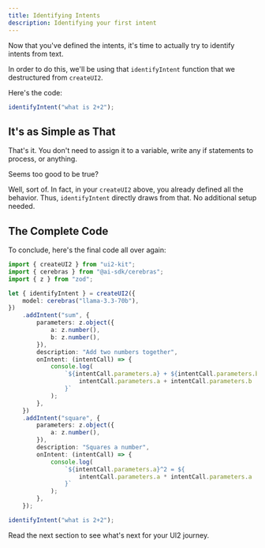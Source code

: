 ```yaml
---
title: Identifying Intents
description: Identifying your first intent
---
```


Now that you've defined the intents, it's time to actually try to identify intents from text.

In order to do this, we'll be using that `identifyIntent` function that we destructured from `createUI2`.

Here's the code:

```ts
identifyIntent("what is 2+2");
```

## It's as Simple as That

That's it. You don't need to assign it to a variable, write any if statements to process, or anything.

Seems too good to be true?

Well, sort of. In fact, in your `createUI2` above, you already defined all the behavior. Thus, `identifyIntent` directly draws from that. No additional setup needed.

## The Complete Code

To conclude, here's the final code all over again:

```ts
import { createUI2 } from "ui2-kit";
import { cerebras } from "@ai-sdk/cerebras";
import { z } from "zod";

let { identifyIntent } = createUI2({
	model: cerebras("llama-3.3-70b"),
})
	.addIntent("sum", {
		parameters: z.object({
			a: z.number(),
			b: z.number(),
		}),
		description: "Add two numbers together",
		onIntent: (intentCall) => {
			console.log(
				`${intentCall.parameters.a} + ${intentCall.parameters.b} = ${
					intentCall.parameters.a + intentCall.parameters.b
				}`
			);
		},
	})
	.addIntent("square", {
		parameters: z.object({
			a: z.number(),
		}),
		description: "Squares a number",
		onIntent: (intentCall) => {
			console.log(
				`${intentCall.parameters.a}^2 = ${
					intentCall.parameters.a * intentCall.parameters.a
				}`
			);
		},
	});

identifyIntent("what is 2+2");
```

Read the next section to see what's next for your UI2 journey.
